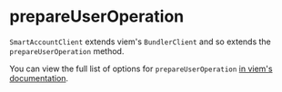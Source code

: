 
<VersionWarning version="0.2" />

# prepareUserOperation

`SmartAccountClient` extends viem's `BundlerClient` and so extends the `prepareUserOperation` method.

You can view the full list of options for `prepareUserOperation` [in viem's documentation](https://viem.sh/account-abstraction/actions/bundler/prepareUserOperation).

